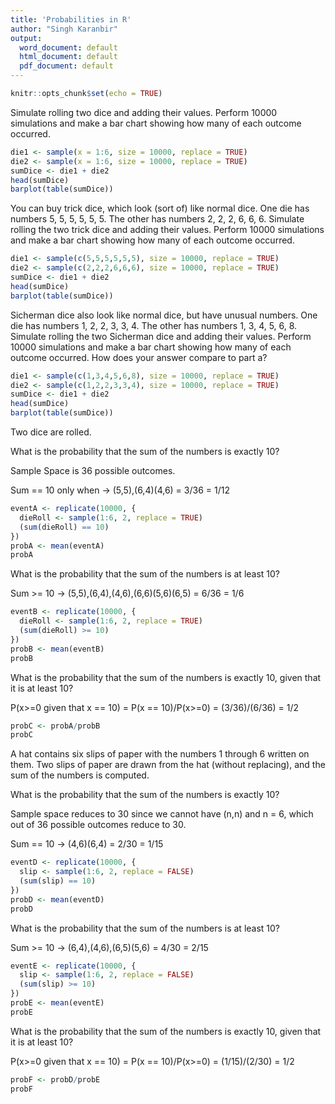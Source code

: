 ```yaml
---
title: 'Probabilities in R'
author: "Singh Karanbir"
output:
  word_document: default
  html_document: default
  pdf_document: default
---
```


```r
knitr::opts_chunk$set(echo = TRUE)
```


Simulate rolling two dice and adding their values. Perform 10000 simulations and make a bar chart showing how many of each outcome occurred.

```r
die1 <- sample(x = 1:6, size = 10000, replace = TRUE)
die2 <- sample(x = 1:6, size = 10000, replace = TRUE)
sumDice <- die1 + die2
head(sumDice)
barplot(table(sumDice))
```

You can buy trick dice, which look (sort of) like normal dice. One die has numbers 5, 5, 5, 5, 5, 5. The other has numbers 2, 2, 2, 6, 6, 6. Simulate rolling the two trick dice and adding their values. Perform 10000 simulations and make a bar chart showing how many of each outcome occurred.
```r
die1 <- sample(c(5,5,5,5,5,5), size = 10000, replace = TRUE)
die2 <- sample(c(2,2,2,6,6,6), size = 10000, replace = TRUE)
sumDice <- die1 + die2
head(sumDice)
barplot(table(sumDice))
```

Sicherman dice also look like normal dice, but have unusual numbers. One die has numbers 1, 2, 2, 3, 3, 4. The other has numbers 1, 3, 4, 5, 6, 8. Simulate rolling the two Sicherman dice and adding their values. Perform 10000 simulations and make a bar chart showing how many of each outcome occurred. How does your answer compare to part a?


```r
die1 <- sample(c(1,3,4,5,6,8), size = 10000, replace = TRUE)
die2 <- sample(c(1,2,2,3,3,4), size = 10000, replace = TRUE)
sumDice <- die1 + die2
head(sumDice)
barplot(table(sumDice))
```


Two dice are rolled.

What is the probability that the sum of the numbers is exactly 10?

Sample Space is 36 possible outcomes.

Sum == 10 only when -> (5,5),(6,4)(4,6) = 3/36 = 1/12

```r


eventA <- replicate(10000, {
  dieRoll <- sample(1:6, 2, replace = TRUE)
  (sum(dieRoll) == 10)
})
probA <- mean(eventA)
probA

```

What is the probability that the sum of the numbers is at least 10?

Sum >= 10 -> (5,5),(6,4),(4,6),(6,6)(5,6)(6,5) = 6/36 = 1/6

```r


eventB <- replicate(10000, {
  dieRoll <- sample(1:6, 2, replace = TRUE)
  (sum(dieRoll) >= 10)
})
probB <- mean(eventB)
probB

```

What is the probability that the sum of the numbers is exactly 10, given that it is at least 10?

P(x>=0 given that x == 10) = P(x == 10)/P(x>=0) = (3/36)/(6/36) = 1/2

```r


probC <- probA/probB
probC


```


A hat contains six slips of paper with the numbers 1 through 6 written on them. Two slips of paper are drawn from the hat (without replacing), and the sum of the numbers is computed.


What is the probability that the sum of the numbers is exactly 10?

Sample space reduces to 30 since we cannot have (n,n) and n = 6, which out of 36 possible outcomes reduce to 30.

Sum == 10 -> (4,6)(6,4) = 2/30 = 1/15

```r
eventD <- replicate(10000, {
  slip <- sample(1:6, 2, replace = FALSE)
  (sum(slip) == 10)
})
probD <- mean(eventD)
probD
```

What is the probability that the sum of the numbers is at least 10?

Sum >= 10 -> (6,4),(4,6),(6,5)(5,6) = 4/30 = 2/15

```r
eventE <- replicate(10000, {
  slip <- sample(1:6, 2, replace = FALSE)
  (sum(slip) >= 10)
})
probE <- mean(eventE)
probE

```

What is the probability that the sum of the numbers is exactly 10, given that it is at least 10?

P(x>=0 given that x == 10) = P(x == 10)/P(x>=0) = (1/15)/(2/30) = 1/2

```r
probF <- probD/probE
probF
```
